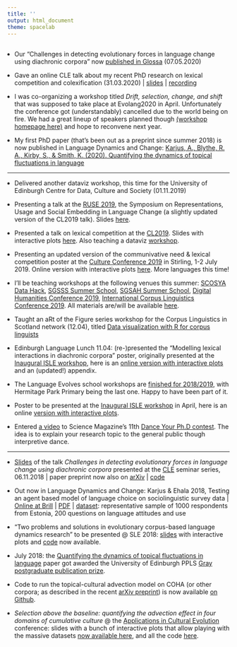 ```yaml
---
title: ''
output: html_document
theme: spacelab
---
```

<head>
<base target="_blank">
</head>
<style>
.main-container {
  padding: 0px;
}
ul{
  padding-left: 16px;
}
</style>

<div style="width: 100%; padding-top:2px; padding-left:0px; indent-left:0px">

- Our "Challenges in detecting evolutionary forces in language change using diachronic corpora" now [published in Glossa](http://doi.org/10.5334/gjgl.909) (07.05.2020)

- Gave an online CLE talk about my recent PhD research on lexical competition and colexification (31.03.2020) | [slides](https://andreskarjus.github.io/cletalk2020) | [recording](https://youtu.be/-utY5ERe6OY)

- I was co-organizing a workshop titled *Drift, selection, change, and shift* that was supposed to take place at Evolang2020 in April. Unfortunately the conference got (understandably) cancelled due to the world being on fire. We had a great lineup of speakers planned though [(workshop homepage here)](https://driftselection-evolang2020.github.io/) and hope to reconvene next year.

- My first PhD paper (that's been out as a preprint since summer 2018) is now published in Language Dynamics and Change: [Karjus, A., Blythe, R. A., Kirby, S., & Smith, K. (2020). Quantifying the dynamics of topical fluctuations in language](https://doi.org/10.1163/22105832-01001200)

---

- Delivered another dataviz workshop, this time for the University of Edinburgh Centre for Data, Culture and Society (01.11.2019)

- Presenting a talk at the [RUSE 2019](http://rusesymposium.org.uk/), the Symposium on Representations, Usage and Social Embedding in Language Change (a slightly updated version of the CL2019 talk). Slides [here](https://andreskarjus.github.io/ruse2019).

- Presented a talk on lexical competition at the [CL2019](http://www.cl2019.org/). Slides with interactive plots [here](https://andreskarjus.github.io/cl2019talk.html). Also teaching a dataviz [workshop](https://andreskarjus.github.io/artofthefigure/cl2019).

- Presenting an updated version of the communivative need & lexical competition poster at the [Culture Conference 2019](https://culture-conference.com/programme-2019/) in Stirling, 1-2 July 2019. Online version with interactive plots [here](https://andreskarjus.github.io/lexcom_poster). More languages this time!

- I'll be teaching workshops at the following venues this summer: [SCOSYA Data Hack](https://scotssyntaxatlas.ac.uk/workshops/data-hack/), [SGSSS Summer School](https://www.sgsss.ac.uk/summer-school-2019/), [SGSAH Summer School](https://www.sgsah.ac.uk/news/summerschool/), [Digital Humanities Conference 2019](https://dh2019.adho.org/), [International Corpus Linguistics Conference 2019](http://www.cl2019.org/). All materials are/will be available [here](https://andreskarjus.github.io/artofthefigure/).

- Taught an aRt of the Figure series workshop for the Corpus Linguistics in Scotland network (12.04), titled [Data visualization with R for corpus linguists](https://andreskarjus.github.io/artofthefigure)

- Edinburgh Language Lunch 11.04: (re-)presented the "Modelling lexical interactions in diachronic corpora" poster, originally presented at the [Inaugural ISLE workshop](https://www.comparativelinguistics.uzh.ch/en/events/ISLE-inaugural-workshop.html), here is an [online version with interactive plots](https://andreskarjus.github.io/isle_poster) and an (updated!) appendix.

- The Language Evolves school workshops are [finished for 2018/2019](https://twitter.com/kennysmithed/status/1113456451815661568), with Hermitage Park Primary being the last one. Happy to have been part of it.

- Poster to be presented at the [Inaugural ISLE workshop](https://www.comparativelinguistics.uzh.ch/en/events/ISLE-inaugural-workshop.html) in April, here is an online [version with interactive plots](https://andreskarjus.github.io/isle_poster).

- Entered [a video](https://www.youtube.com/watch?v=t8InfFEIINc) to Science Magazine's 11th [Dance Your Ph.D contest](https://www.sciencemag.org/projects/dance-your-phd). The idea is to explain your research topic to the general public though interpretive dance.

---

- [Slides](https://andreskarjus.github.io/evoforces_cletalk/slides.html) of the talk _Challenges in detecting evolutionary forces in language change using diachronic corpora_ presented at the [CLE](http://www.lel.ed.ac.uk/cle/) seminar series, 06.11.2018 | paper preprint now also on [arXiv](http://arxiv.org/abs/1811.01275) | [code](https://github.com/andreskarjus/wfsim_fit)

- Out now in Language Dynamics and Change: Karjus & Ehala 2018, Testing an agent based model of language choice on sociolinguistic survey data | [Online at Brill](https://doi.org/10.1163/22105832-00802004) | [PDF](Karjus_Ehala_2018_Testing_an_agent-based model_of_language_choice_LDCpostprint.pdf) | [dataset](http://doi.org/10.15155/1-00-0000-0000-0000-00162L): representative sample of 1000 respondents from Estonia, 200 questions on language attitudes and use

- "Two problems and solutions in evolutionary corpus-based language dynamics research" to be presented @ SLE 2018: [slides](https://andreskarjus.github.io/sle_tallinn_languagedynamics) with interactive plots and [code](https://github.com/andreskarjus/sle_tallinn_languagedynamics) now available.

- July 2018: the [Quantifying the dynamics of topical fluctuations in language](https://arxiv.org/abs/1806.00699) paper got awarded the University of Edinburgh PPLS [Gray postgraduate publication prize](https://www.ed.ac.uk/ppls/philosophy/current/postgraduate/fees-and-funding/ppls-gray-postgraduate-publication-prize).
 
- Code to run the topical-cultural advection model on COHA (or other corpora; as described in the recent [arXiv preprint](https://arxiv.org/abs/1806.00699)) is now available [on Github](https://github.com/andreskarjus/topical_cultural_advection_model).

- _Selection above the baseline: quantifying the advection effect in four domains of cumulative culture_ @ the [Applications in Cultural Evolution](https://cultevol.ut.ee/) conference: slides with a bunch of interactive plots that allow playing with the massive datasets [now available here](https://andreskarjus.github.io/cultevol_tartu_slides), and all the code [here](https://github.com/andreskarjus/cultural_advection_Tartuce).

</div>
